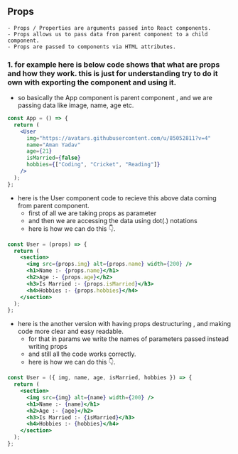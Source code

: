 ## Props

    - Props / Properties are arguments passed into React components.
    - Props allows us to pass data from parent component to a child component.
    - Props are passed to components via HTML attributes.

### 1. for example here is below code shows that what are props and how they work. this is just for understanding try to do it own with exporting the component and using it.

- so basically the App component is parent component , and we are passing data like image, name, age etc.

```jsx
const App = () => {
  return (
    <User
      img="https://avatars.githubusercontent.com/u/85052811?v=4"
      name="Aman Yadav"
      age={21}
      isMarried={false}
      hobbies={["Coding", "Cricket", "Reading"]}
    />
  );
};
```

- here is the User component code to recieve this above data coming from parent component.
  - first of all we are taking props as parameter
  - and then we are accessing the data using dot(.) notations
  - here is how we can do this 👇.

```jsx
const User = (props) => {
  return (
    <section>
      <img src={props.img} alt={props.name} width={200} />
      <h1>Name :- {props.name}</h1>
      <h2>Age :- {props.age}</h2>
      <h3>Is Married :- {props.isMarried}</h3>
      <h4>Hobbies :- {props.hobbies}</h4>
    </section>
  );
};
```

- here is the another version with having props destructuring , and making code more clear and easy readable.
  - for that in params we write the names of parameters passed instead writing props
  - and still all the code works correctly.
  - here is how we can do this 👇.

```jsx
const User = ({ img, name, age, isMarried, hobbies }) => {
  return (
    <section>
      <img src={img} alt={name} width={200} />
      <h1>Name :- {name}</h1>
      <h2>Age :- {age}</h2>
      <h3>Is Married :- {isMarried}</h3>
      <h4>Hobbies :- {hobbies}</h4>
    </section>
  );
};
```

